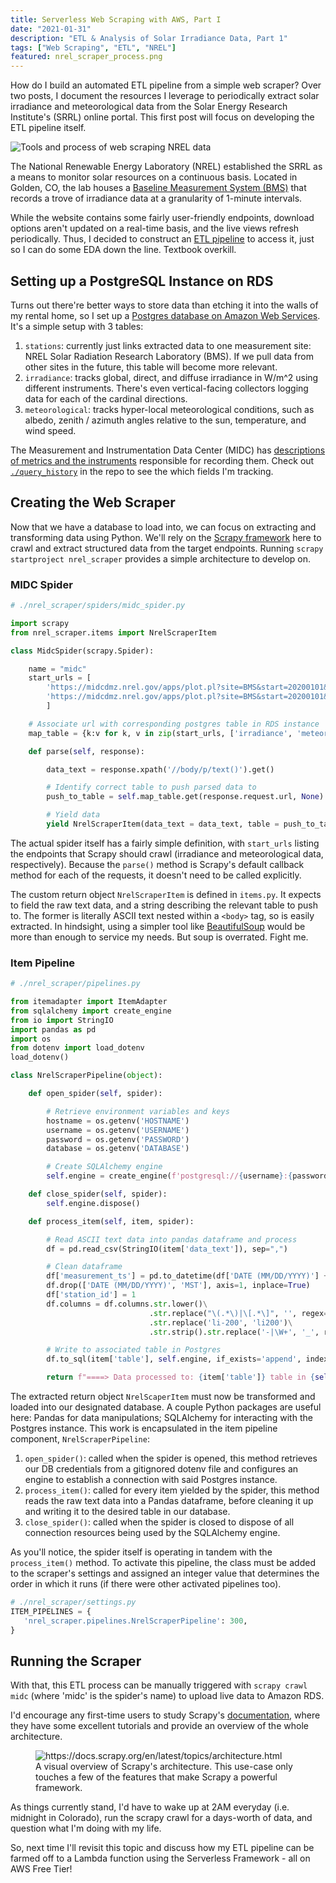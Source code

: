 ```yaml
---
title: Serverless Web Scraping with AWS, Part I
date: "2021-01-31"
description: "ETL & Analysis of Solar Irradiance Data, Part 1"
tags: ["Web Scraping", "ETL", "NREL"]
featured: nrel_scraper_process.png
---
```


<p className="lead">
  How do I build an automated ETL pipeline from a simple web scraper? Over two posts, I
  document the resources I leverage to periodically extract solar irradiance and
  meteorological data from the Solar Energy Research Institute's (SRRL) online portal.
  This first post will focus on developing the ETL pipeline itself.
</p>

![Tools and process of web scraping NREL data](../nrel_scraper_banner.png)

The National Renewable Energy Laboratory (NREL) established the SRRL as a means
to monitor solar resources on a continuous basis. Located in Golden, CO, the lab
houses a [Baseline Measurement System (BMS)](https://midcdmz.nrel.gov/apps/sitehome.pl?site=BMS)
that records a trove of irradiance data at a granularity of 1-minute intervals.

While the website contains some fairly user-friendly endpoints, download options
aren't updated on a real-time basis, and the live views refresh periodically.
Thus, I decided to construct an [ETL pipeline](https://github.com/Kim-Sha/nrel-scraper)
to access it, just so I can do some EDA down the line. Textbook overkill.

## Setting up a PostgreSQL Instance on RDS

Turns out there're better ways to store data than etching it into the walls of my
rental home, so I set up a [Postgres database on Amazon Web Services](https://aws.amazon.com/getting-started/tutorials/create-connect-postgresql-db/).
It's a simple setup with 3 tables:
1. `stations`: currently just links extracted data to one measurement site:
NREL Solar Radiation Research Laboratory (BMS). If we pull data from other
sites in the future, this table will become more relevant.
2. `irradiance`: tracks global, direct, and diffuse irradiance in W/m^2 using
different instruments. There's even vertical-facing collectors logging data
for each of the cardinal directions.
3. `meteorological`: tracks hyper-local meteorological conditions, such as
albedo, zenith / azimuth angles relative to the sun, temperature, and wind speed.

The Measurement and Instrumentation Data Center (MIDC) has
[descriptions of metrics and the instruments](https://midcdmz.nrel.gov/apps/html.pl?site=BMS;page=instruments#G40S22)
responsible for recording them. Check out [`./query_history`](https://github.com/Kim-Sha/nrel-scraper)
in the repo to see the which fields I'm tracking.

## Creating the Web Scraper

Now that we have a database to load into, we can focus on extracting and
transforming data using Python. We'll rely on the [Scrapy framework](https://doc.scrapy.org/en/latest/intro/overview.html)
here to crawl and extract structured data from the target endpoints. Running
`scrapy startproject nrel_scraper` provides a simple architecture to develop on. 

### MIDC Spider
```python
# ./nrel_scraper/spiders/midc_spider.py

import scrapy
from nrel_scraper.items import NrelScraperItem

class MidcSpider(scrapy.Spider):

    name = "midc"
    start_urls = [
        'https://midcdmz.nrel.gov/apps/plot.pl?site=BMS&start=20200101&live=1&zenloc=222&amsloc=224&time=1&inst=15&inst=22&inst=41&inst=43&inst=45&inst=46&inst=47&inst=48&inst=49&inst=50&inst=51&inst=52&inst=53&inst=55&inst=62&inst=63&inst=74&inst=75&type=data&wrlevel=6&preset=0&first=3&math=0&second=-1&value=0.0&global=-1&direct=-1&diffuse=-1&user=0&axis=1',
        'https://midcdmz.nrel.gov/apps/plot.pl?site=BMS&start=20200101&live=1&zenloc=222&amsloc=224&time=1&inst=130&inst=131&inst=132&inst=134&inst=135&inst=142&inst=143&inst=146&inst=147&inst=148&inst=149&inst=150&inst=151&inst=156&inst=157&inst=158&inst=159&inst=160&inst=161&inst=164&inst=172&inst=173&type=data&wrlevel=6&preset=0&first=3&math=0&second=-1&value=0.0&global=-1&direct=-1&diffuse=-1&user=0&axis=1'
        ]

    # Associate url with corresponding postgres table in RDS instance
    map_table = {k:v for k, v in zip(start_urls, ['irradiance', 'meteorological'])}

    def parse(self, response):

        data_text = response.xpath('//body/p/text()').get()

        # Identify correct table to push parsed data to
        push_to_table = self.map_table.get(response.request.url, None)

        # Yield data
        yield NrelScraperItem(data_text = data_text, table = push_to_table)
```

The actual spider itself has a fairly simple definition, with `start_urls` listing
the endpoints that Scrapy should crawl (irradiance and meteorological data,
respectively). Because the `parse()` method is Scrapy's default callback method
for each of the requests, it doesn't need to be called explicitly.

The custom return object `NrelScraperItem` is defined in `items.py`. It expects
to field the raw text data, and a string describing the relevant table to push to.
The former is literally ASCII text nested within a `<body>` tag, so is easily extracted.
In hindsight, using a simpler tool like [BeautifulSoup](https://www.crummy.com/software/BeautifulSoup/bs4/doc/)
would be more than enough to service my needs. But soup is overrated. Fight me.

### Item Pipeline
```python
# ./nrel_scraper/pipelines.py

from itemadapter import ItemAdapter
from sqlalchemy import create_engine
from io import StringIO
import pandas as pd
import os
from dotenv import load_dotenv
load_dotenv()

class NrelScraperPipeline(object):

    def open_spider(self, spider):

        # Retrieve environment variables and keys
        hostname = os.getenv('HOSTNAME')
        username = os.getenv('USERNAME')
        password = os.getenv('PASSWORD')
        database = os.getenv('DATABASE')

        # Create SQLAlchemy engine
        self.engine = create_engine(f'postgresql://{username}:{password}@{hostname}:5432/{database}')

    def close_spider(self, spider):
        self.engine.dispose()

    def process_item(self, item, spider):

        # Read ASCII text data into pandas dataframe and process
        df = pd.read_csv(StringIO(item['data_text']), sep=",")

        # Clean dataframe
        df['measurement_ts'] = pd.to_datetime(df['DATE (MM/DD/YYYY)'] + ' ' + df['MST']).dt.tz_localize('MST')
        df.drop(['DATE (MM/DD/YYYY)', 'MST'], axis=1, inplace=True)
        df['station_id'] = 1
        df.columns = df.columns.str.lower()\
                               .str.replace("\(.*\)|\[.*\]", '', regex=True)\
                               .str.replace('li-200', 'li200')\
                               .str.strip().str.replace('-|\W+', '_', regex=True)

        # Write to associated table in Postgres
        df.to_sql(item['table'], self.engine, if_exists='append', index=False)

        return f"====> Data processed to: {item['table']} table in {self.engine.url.database}"
```

The extracted return object `NrelScaperItem` must now be transformed and loaded
into our designated database. A couple Python packages are useful here:
Pandas for data manipulations; SQLAlchemy for interacting with the Postgres instance.
This work is encapsulated in the item pipeline component, `NrelScraperPipeline`:
1. `open_spider()`: called when the spider is opened, this method retrieves our
DB credentials from a gitignored dotenv file and configures an engine to
establish a connection with said Postgres instance.
2. `process_item()`: called for every item yielded by the spider, this method
reads the raw text data into a Pandas dataframe, before cleaning it up and writing
it to the desired table in our database.
3. `close_spider()`: called when the spider is closed to dispose of all connection
resources being used by the SQLAlchemy engine.

As you'll notice, the spider itself is operating in tandem with the `process_item()`
method. To activate this pipeline, the class must be added to the scraper's settings
and assigned an integer value that determines the order in which it runs (if there
were other activated pipelines too).
```python
# ./nrel_scraper/settings.py
ITEM_PIPELINES = {
   'nrel_scraper.pipelines.NrelScraperPipeline': 300,
}
```

## Running the Scraper

With that, this ETL process can be manually triggered with `scrapy crawl midc` 
(where 'midc' is the spider's name) to upload live data to Amazon RDS.

I'd encourage any first-time users to study Scrapy's [documentation](https://docs.scrapy.org/en/latest/topics/architecture.html),
where they have some excellent tutorials and provide an overview of the whole
architecture.

<figure>
  <img
    src="https://docs.scrapy.org/en/latest/_images/scrapy_architecture_02.png"
    alt="https://docs.scrapy.org/en/latest/topics/architecture.html"
  />
  <figcaption>
    A visual overview of Scrapy's architecture. This use-case only touches a few
    of the features that make Scrapy a powerful framework. 
  </figcaption>
</figure>

As things currently stand, I'd have to wake up at 2AM everyday (i.e. midnight in
Colorado), run the scrapy crawl for a days-worth of data, and question what I'm
doing with my life.

So, next time I'll revisit this topic and discuss how my ETL pipeline can be
farmed off to a Lambda function using the Serverless Framework - all on AWS Free
Tier!